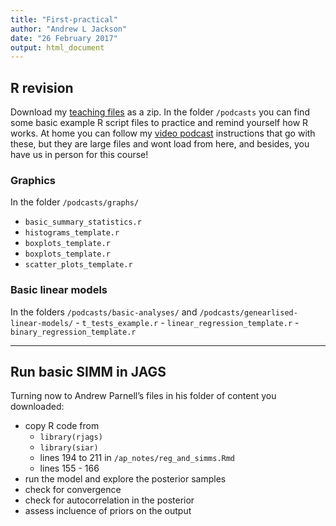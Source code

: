 ```yaml
---
title: "First-practical"
author: "Andrew L Jackson"
date: "26 February 2017"
output: html_document
---
```


## R revision

Download my [teaching files](https://github.com/AndrewLJackson/teaching) as a zip. In the folder `/podcasts` you can find some basic example R script files to practice and remind yourself how R works. At home you can follow my [video podcast](http://www.tcd.ie/Zoology/research/research/theoretical/Rpodcasts.php) instructions that go with these, but they are large files and wont load from here, and besides, you have us in person for this course!


### Graphics
In the folder `/podcasts/graphs/`

- `basic_summary_statistics.r`
- `histograms_template.r`
- `boxplots_template.r`
- `boxplots_template.r`
- `scatter_plots_template.r`

### Basic linear models
In the folders `/podcasts/basic-analyses/` and `/podcasts/genearlised-linear-models/`
- `t_tests_example.r`
- `linear_regression_template.r`
- `binary_regression_template.r` 

----

## Run basic SIMM in JAGS

Turning now to Andrew Parnell's files in his folder of content you downloaded:

- copy R code from
  - `library(rjags)`
  - `library(siar)`
  - lines 194 to 211 in `/ap_notes/reg_and_simms.Rmd`
  - lines 155 - 166
- run the model and explore the posterior samples
- check for convergence
- check for autocorrelation in the posterior
- assess incluence of priors on the output


 

